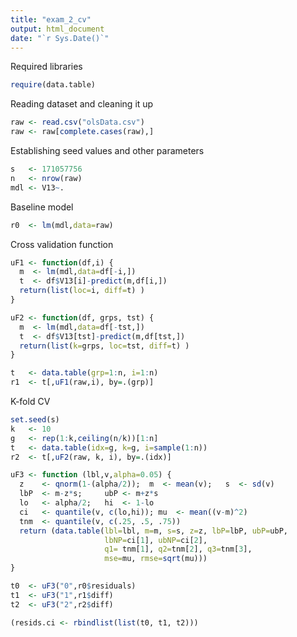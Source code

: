 ```yaml
---
title: "exam_2_cv"
output: html_document
date: "`r Sys.Date()`"
---
```



Required libraries
```r
require(data.table)
```

Reading dataset and cleaning it up

```r
raw <- read.csv("olsData.csv")
raw <- raw[complete.cases(raw),]
```

Establishing seed values and other parameters

```r
s   <- 171057756
n   <- nrow(raw)
mdl <- V13~.
```

Baseline model

```r
r0  <- lm(mdl,data=raw)
```

Cross validation function

```r
uF1 <- function(df,i) {
  m  <- lm(mdl,data=df[-i,])
  t  <- df$V13[i]-predict(m,df[i,])
  return(list(loc=i, diff=t) )
}
```

```r
uF2 <- function(df, grps, tst) {
  m  <- lm(mdl,data=df[-tst,])
  t  <- df$V13[tst]-predict(m,df[tst,])
  return(list(k=grps, loc=tst, diff=t) )
}
```

```r
t   <- data.table(grp=1:n, i=1:n)
r1  <- t[,uF1(raw,i), by=.(grp)]
```

K-fold CV

```r
set.seed(s)
k   <- 10 
g   <- rep(1:k,ceiling(n/k))[1:n]
t   <- data.table(idx=g, k=g, i=sample(1:n))
r2  <- t[,uF2(raw, k, i), by=.(idx)]
```


```r
uF3 <- function (lbl,v,alpha=0.05) {
  z    <- qnorm(1-(alpha/2));  m  <- mean(v);   s  <- sd(v)
  lbP  <- m-z*s;     ubP <- m+z*s
  lo   <- alpha/2;   hi  <- 1-lo
  ci   <- quantile(v, c(lo,hi)); mu  <- mean((v-m)^2)
  tnm  <- quantile(v, c(.25, .5, .75))
  return (data.table(lbl=lbl, m=m, s=s, z=z, lbP=lbP, ubP=ubP, 
                     lbNP=ci[1], ubNP=ci[2],
                     q1= tnm[1], q2=tnm[2], q3=tnm[3],  
                     mse=mu, rmse=sqrt(mu)))
}
```

```r
t0  <- uF3("0",r0$residuals)
t1  <- uF3("1",r1$diff)
t2  <- uF3("2",r2$diff)
```

```r
(resids.ci <- rbindlist(list(t0, t1, t2)))
```